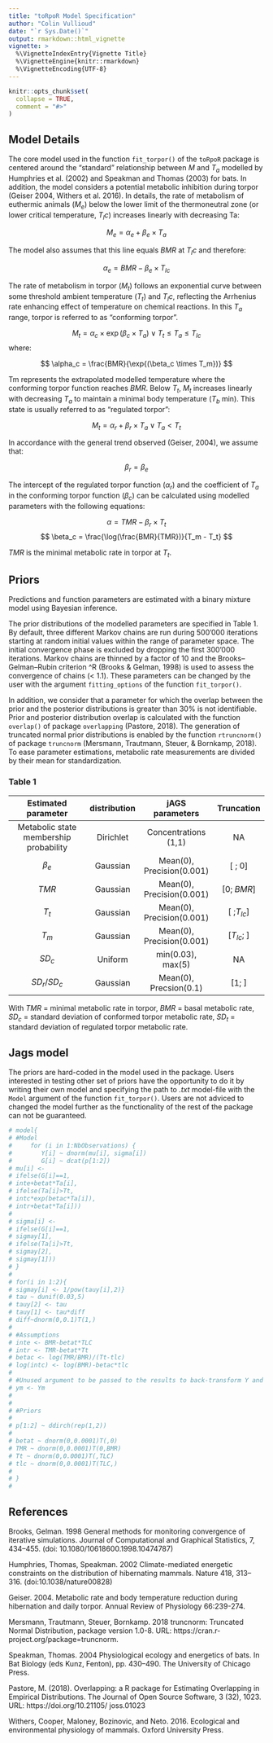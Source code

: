 ```yaml
---
title: "toRpoR Model Specification"
author: "Colin Vullioud"
date: "`r Sys.Date()`"
output: rmarkdown::html_vignette
vignette: >
  %\VignetteIndexEntry{Vignette Title}
  %\VignetteEngine{knitr::rmarkdown}
  %\VignetteEncoding{UTF-8}
---
```


```r
knitr::opts_chunk$set(
  collapse = TRUE,
  comment = "#>"
)
```

## Model Details

The core model used in the function `fit_torpor()` of the `toRpoR` package is centered around the "standard" relationship between $M$ and $T_a$ modelled by Humphries et al. (2002) and Speakman and Thomas (2003) for bats. In addition, the model considers a potential metabolic inhibition during torpor (Geiser 2004, Withers et al. 2016). In details, the rate of metabolism of euthermic animals ($M_e$) below the lower limit of the thermoneutral zone (or lower critical temperature, $T_lc$) increases linearly with decreasing Ta:

$$ 
M_e =  \alpha_e + \beta_e \times T_a 
$$

The model also assumes that this line equals $BMR$ at $T_lc$ and therefore:

$$
\alpha_e = BMR - \beta_e \times T_{lc}
$$


The rate of metabolism in torpor ($M_t$) follows an exponential curve between some threshold ambient temperature ($T_t$) and $T_lc$, reflecting the Arrhenius rate enhancing effect of temperature on chemical reactions. In this $T_a$ range, torpor is referred to as "conforming torpor". 

$$
M_t = \alpha_c \times \exp(\beta_c \times T_a) \vee T_t \leq T_a \leq T_{lc}
$$
where: 

$$ 
\alpha_c = \frac{BMR}{\exp{(\beta_c \times T_m})}
$$

Tm represents the extrapolated modelled temperature where the conforming torpor function reaches $BMR$. Below $T_t$, $M_t$ increases linearly with decreasing $T_a$ to maintain a minimal body temperature ($T_b$ min). This state is usually referred to as "regulated torpor": 

$$
M_t = \alpha_r + \beta_r \times T_a \vee T_a < T_t
$$

In accordance with the general trend observed (Geiser, 2004), we assume that:

$$
\beta_r = \beta_e
$$

The intercept of the regulated torpor function $(\alpha_r)$ and the coefficient of $T_a$ in the conforming torpor function $(\beta_c)$ can be calculated using modelled parameters with the following equations: 

$$
\alpha = TMR - \beta_r \times T_t
$$
$$
\beta_c = \frac{\log(\frac{BMR}{TMR})}{T_m - T_t}
$$

$TMR$ is the minimal metabolic rate in torpor at $T_t$. 


## Priors
Predictions and function parameters are estimated with a binary mixture model using Bayesian inference.

The prior distributions of the modelled parameters are specified in Table 1. By default, three different Markov chains are run during 500’000 iterations starting at random initial values within the range of parameter space. The initial convergence phase is excluded by dropping the first 300’000 iterations. Markov chains are thinned by a factor of 10 and the Brooks–Gelman–Rubin criterion ^R (Brooks & Gelman, 1998) is used to assess the convergence of chains (< 1.1). These parameters can be changed by the user with the argument `fitting_options` of the function `fit_torpor()`.   




In addition, we consider that a parameter for which the overlap between the prior and the posterior distributions is greater than 30% is not identifiable. Prior and posterior distribution overlap is calculated with the function `overlap()` of package `overlapping` (Pastore, 2018). The generation of truncated normal prior distributions is enabled by the function `rtruncnorm()` of package `truncnorm` (Mersmann, Trautmann, Steuer, & Bornkamp, 2018). To ease parameter estimations, metabolic rate measurements are divided by their mean for standardization. 


### Table 1
| Estimated parameter                  | distribution | jAGS parameters           | Truncation |
|:------------------------------------:|:------------:|:-------------------------:|:----------:|
|Metabolic state membership probability| Dirichlet    |Concentrations (1,1)       | NA         |
|$\beta_e$                             | Gaussian     |Mean(0), Precision(0.001)  | [ ; 0]     | 
|$TMR$                                 | Gaussian     |Mean(0), Precision(0.001)  | [0; $BMR$] |
|$T_t$                                 | Gaussian     |Mean(0), Precision(0.001)  |[ ;$T_{lc}$]|
|$T_m$                                 | Gaussian     |Mean(0), Precision(0.001)  |[$T_{lc}$; ]|
|$SD_c$                                | Uniform      |min(0.03), max(5)          | NA         |
|$SD_r/SD_c$                           | Gaussian     |Mean(0), Precsion(0.1)     |[1; ]       |  
With $TMR$ = minimal metabolic rate in torpor, $BMR$ = basal metabolic rate, $SD_c$ = standard deviation of conformed torpor metabolic rate, $SD_t$ = standard deviation of regulated torpor metabolic rate.

## Jags model
The priors are hard-coded in the model used in the package. 
Users interested in testing other set of priors have the opportunity to do it by writing their own model and specifying the path to *.txt* model-file with the `Model` argument of the function `fit_torpor()`. 
Users are not adviced to changed the model further as the functionality of the rest of the package can not be 
guaranteed. 

```r
# model{
# #Model
#     for (i in 1:NbObservations) {
#        Y[i] ~ dnorm(mu[i], sigma[i])
#        G[i] ~ dcat(p[1:2])
# mu[i] <-
# ifelse(G[i]==1,
# inte+betat*Ta[i],
# ifelse(Ta[i]>Tt,
# intc*exp(betac*Ta[i]),
# intr+betat*Ta[i]))
# 
# sigma[i] <-
# ifelse(G[i]==1,
# sigmay[1],
# ifelse(Ta[i]>Tt,
# sigmay[2],
# sigmay[1]))
# }
# 
# for(i in 1:2){
# sigmay[i] <- 1/pow(tauy[i],2)}
# tau ~ dunif(0.03,5)
# tauy[2] <- tau
# tauy[1] <- tau*diff
# diff~dnorm(0,0.1)T(1,)
# 
# #Assumptions
# inte <- BMR-betat*TLC
# intr <- TMR-betat*Tt
# betac <- log(TMR/BMR)/(Tt-tlc)
# log(intc) <- log(BMR)-betac*tlc
# 
# #Unused argument to be passed to the results to back-transform Y and BMR
# ym <- Ym
# 
# 
# #Priors
# 
# p[1:2] ~ ddirch(rep(1,2))
# 
# betat ~ dnorm(0,0.0001)T(,0)
# TMR ~ dnorm(0,0.0001)T(0,BMR)
# Tt ~ dnorm(0,0.0001)T(,TLC)
# tlc ~ dnorm(0,0.0001)T(TLC,)
# 
# }
# 
```



## References


Brooks, Gelman. 1998 General methods for monitoring convergence of iterative simulations. Journal of Computational and Graphical Statistics, 7, 434–455. (doi: 10.1080/10618600.1998.10474787)

Humphries, Thomas, Speakman. 2002 Climate-mediated energetic constraints on the distribution of hibernating mammals. Nature 418, 313–316. (doi:10.1038/nature00828)

Geiser. 2004. Metabolic rate and body temperature reduction during hibernation and daily torpor. Annual Review of Physiology 66:239-274.

Mersmann, Trautmann, Steuer, Bornkamp. 2018 truncnorm: Truncated Normal Distribution, package version 1.0-8. URL: https://cran.r-project.org/package=truncnorm.

Speakman, Thomas. 2004 Physiological ecology and energetics of bats. In Bat Biology (eds Kunz, Fenton), pp. 430–490. The University of Chicago Press.

Pastore, M. (2018). Overlapping: a R package for Estimating Overlapping in Empirical Distributions.
The Journal of Open Source Software, 3 (32), 1023. URL: https://doi.org/10.21105/
joss.01023

Withers, Cooper, Maloney, Bozinovic, and Neto. 2016. Ecological and environmental physiology of mammals. Oxford University Press.
